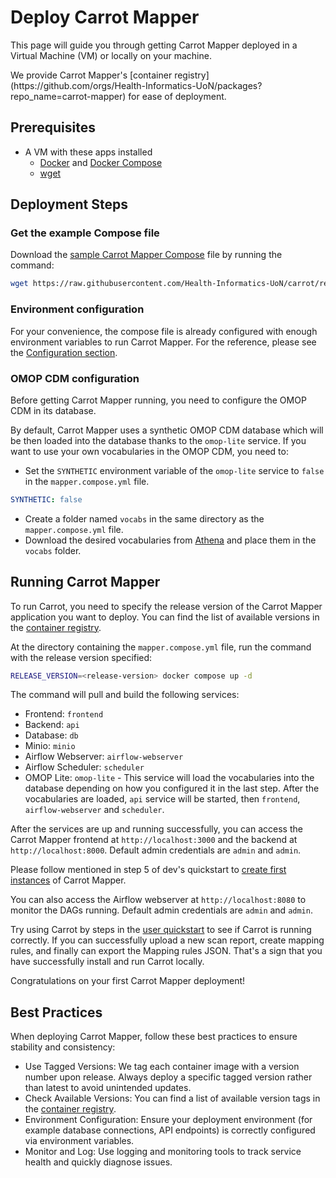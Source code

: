 
# Deploy Carrot Mapper

This page will guide you through getting Carrot Mapper deployed in a Virtual Machine (VM) or locally on your machine.

<Callout emoji="🥕">
  We provide Carrot Mapper's [container
  registry](https://github.com/orgs/Health-Informatics-UoN/packages?repo_name=carrot-mapper)
  for ease of deployment.
</Callout>

## Prerequisites

- A VM with these apps installed
  - [Docker](https://knowledgebase.aridhia.io/workspaces/analysing-data/virtual-machines/installing-software-on-virtual-machines/installing-docker-on-your-virtual-machine) and [Docker Compose](https://docs.docker.com/compose/install/)
  - [wget](https://phoenixnap.com/kb/wget-command-with-examples#:~:text=wget%20is%20a%20free%20GNU,this%20tutorial%20uses%20Ubuntu%2022.04)

## Deployment Steps

<Steps>

### Get the example Compose file

Download the [sample Carrot Mapper Compose](https://raw.githubusercontent.com/Health-Informatics-UoN/carrot/refs/heads/main/samples/Carrot-Mapper/compose/mapper.compose.yml) file by running the command:

```bash copy
wget https://raw.githubusercontent.com/Health-Informatics-UoN/carrot/refs/heads/main/samples/Carrot-Mapper/compose/mapper.compose.yml
```

### Environment configuration

For your convenience, the compose file is already configured with enough environment variables to run Carrot Mapper. For the reference, please see the [Configuration section](/mapper/deployment/configuration).

### OMOP CDM configuration

Before getting Carrot Mapper running, you need to configure the OMOP CDM in its database.

By default, Carrot Mapper uses a synthetic OMOP CDM database which will be then loaded into the database thanks to the `omop-lite` service. If you want to use your own vocabularies in the OMOP CDM, you need to:

- Set the `SYNTHETIC` environment variable of the `omop-lite` service to `false` in the `mapper.compose.yml` file.

```yaml copy
SYNTHETIC: false
```

- Create a folder named `vocabs` in the same directory as the `mapper.compose.yml` file.
- Download the desired vocabularies from [Athena](https://athena.ohdsi.org/) and place them in the `vocabs` folder.

## Running Carrot Mapper

To run Carrot, you need to specify the release version of the Carrot Mapper application you want to deploy. You can find the list of available versions in the [container registry](https://github.com/orgs/Health-Informatics-UoN/packages?repo_name=carrot-mapper).

At the directory containing the `mapper.compose.yml` file, run the command with the release version specified:

```bash copy
RELEASE_VERSION=<release-version> docker compose up -d
```

The command will pull and build the following services:

- Frontend: `frontend`
- Backend: `api`
- Database: `db`
- Minio: `minio`
- Airflow Webserver: `airflow-webserver`
- Airflow Scheduler: `scheduler`
- OMOP Lite: `omop-lite` - This service will load the vocabularies into the database depending on how you configured it in the last step. After the vocabularies are loaded, `api` service will be started, then `frontend`, `airflow-webserver` and `scheduler`.

After the services are up and running successfully, you can access the Carrot Mapper frontend at `http://localhost:3000` and the backend at `http://localhost:8000`. Default admin credentials are `admin` and `admin`.

Please follow mentioned in step 5 of dev's quickstart to [create first instances](/mapper/dev_guide/quickstart#first-instances-creation) of Carrot Mapper.

You can also access the Airflow webserver at `http://localhost:8080` to monitor the DAGs running. Default admin credentials are `admin` and `admin`.

Try using Carrot by steps in the [user quickstart](/mapper/user_guide/quickstart) to see if Carrot is running correctly. If you can successfully upload a new scan report, create mapping rules, and finally can export the Mapping rules JSON. That's a sign that you have successfully install and run Carrot locally.

<Callout emoji="🎉">
  Congratulations on your first Carrot Mapper deployment!
</Callout>

</Steps>

## Best Practices

When deploying Carrot Mapper, follow these best practices to ensure stability and consistency:

- Use Tagged Versions: We tag each container image with a version number upon release. Always deploy a specific tagged version rather than latest to avoid unintended updates.
- Check Available Versions: You can find a list of available version tags in the [container registry](https://github.com/orgs/Health-Informatics-UoN/packages?repo_name=carrot-mapper).
- Environment Configuration: Ensure your deployment environment (for example database connections, API endpoints) is correctly configured via environment variables.
- Monitor and Log: Use logging and monitoring tools to track service health and quickly diagnose issues.
